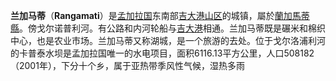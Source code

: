 {{unreferenced|time=2015-03-20T01:08:11+00:00}}
'''兰加马蒂'''（'''Rangamati'''）是[[孟加拉国|孟加拉国]]东南部[[吉大港山區|吉大港山区]]的城镇，屬於[[蘭加馬蒂縣|蘭加馬蒂縣]]。傍戈尔诺普利河。有公路和内河轮船与[[吉大港|吉大港]]相通。兰加马蒂既是碾米和棉织中心，也是农业市场。兰加马蒂又称湖城，是一个旅游的去处。位于戈尔洛浦利河的卡普泰水坝是孟加拉国唯一的水电项目，面积6116.13平方公里，人口508182（2001年），下分十个乡，属于亚热带季风性气候，湿热多雨